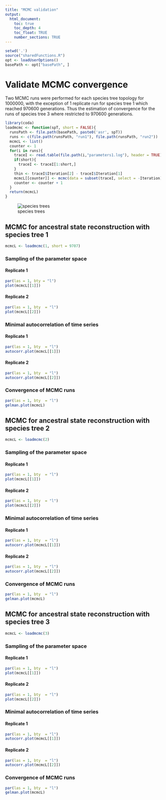 ```yaml
---
title: "MCMC validation"
output:
  html_document:
    toc: true
    toc_depth: 4
    toc_float: TRUE
    number_sections: TRUE
---
```


```r
setwd('.')
source("sharedFunctions.R")
opt <- loadUserOptions()
basePath <- opt["basePath", ]
```

# Validate MCMC convergence

Two MCMC runs were performed for each species tree topology for 1000000, with the exception of 1 replicate run for species tree 1 which reached 970600 generations. Thus the estimation of convergence for the runs of species tree 3 where restricted to 970600 generations.

```r
library(coda)
loadmcmc <- function(spT, short = FALSE){
  runsPath <- file.path(basePath, paste0('asr', spT))
  runs <- c(file.path(runsPath, "run1"), file.path(runsPath, "run2"))
  mcmcL <- list()
  counter <- 1
  for(i in runs){
    traceI <- read.table(file.path(i,"parameters1.log"), header = TRUE)
    if(short){
      traceI <- traceI[1:short,]
    }
    thin <- traceI$Iteration[2] - traceI$Iteration[1]
    mcmcL[[counter]] <- mcmc(data = subset(traceI, select = -Iteration), thin = thin)
    counter <- counter + 1
  }
  return(mcmcL)
}
```

![species trees](/Users/dsellis/projects/IES/reports/53.FranceGenomiqueFigures/3trees.png)

## MCMC for ancestral state reconstruction with species tree 1


```r
mcmcL <- loadmcmc(1, short = 9707)
```


### Sampling of the parameter space

#### Replicate 1

```r
par(las = 1, bty = "l")
plot(mcmcL[[1]])
```

#### Replicate 2
```r
par(las = 1, bty  = "l")
plot(mcmcL[[2]])
```

### Minimal autocorrelation of time series

#### Replicate 1
```r
par(las = 1, bty  = "l")
autocorr.plot(mcmcL[[1]])
```

#### Replicate 2
```r
par(las = 1, bty  = "l")
autocorr.plot(mcmcL[[2]])
```

### Convergence of MCMC runs
```r
par(las = 1, bty  = "l")
gelman.plot(mcmcL)
```

## MCMC for ancestral state reconstruction with species tree 2

```r
mcmcL <- loadmcmc(2)
```

### Sampling of the parameter space

#### Replicate 1
```r
par(las = 1, bty  = "l")
plot(mcmcL[[1]])
```

#### Replicate 2
```r
par(las = 1, bty  = "l")
plot(mcmcL[[2]])
```

### Minimal autocorrelation of time series

#### Replicate 1
```r
par(las = 1, bty  = "l")
autocorr.plot(mcmcL[[1]])
```

#### Replicate 2
```r
par(las = 1, bty  = "l")
autocorr.plot(mcmcL[[2]])
```

### Convergence of MCMC runs
```r
par(las = 1, bty  = "l")
gelman.plot(mcmcL)
```

## MCMC for ancestral state reconstruction with species tree 3

```r
mcmcL <- loadmcmc(3)
```

### Sampling of the parameter space

#### Replicate 1
```r
par(las = 1, bty  = "l")
plot(mcmcL[[1]])
```

#### Replicate 2
```r
par(las = 1, bty  = "l")
plot(mcmcL[[2]])
```

### Minimal autocorrelation of time series

#### Replicate 1
```r
par(las = 1, bty  = "l")
autocorr.plot(mcmcL[[1]])
```

#### Replicate 2
```r
par(las = 1, bty  = "l")
autocorr.plot(mcmcL[[2]])
```

### Convergence of MCMC runs
```r
par(las = 1, bty  = "l")
gelman.plot(mcmcL)
```
